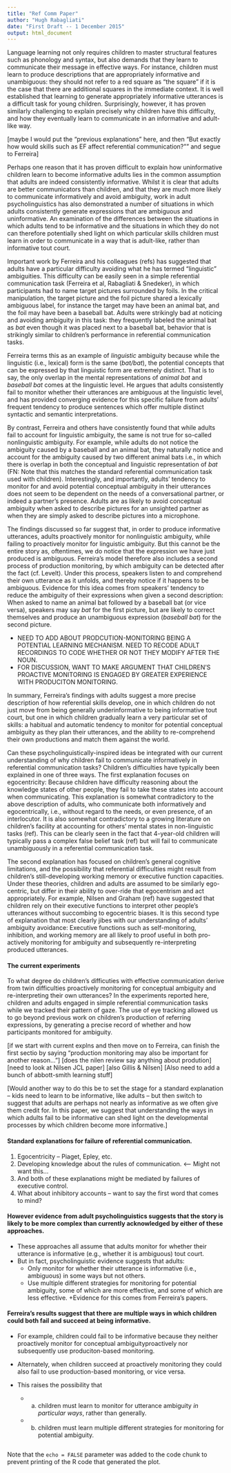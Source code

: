 ```yaml
---
title: "Ref Comm Paper"
author: "Hugh Rabagliati"
date: "First Draft -- 1 December 2015"
output: html_document
---
```


Language learning not only requires children to master structural features such as phonology and syntax,  but also demands that they learn to communicate their message in effective ways. For instance, children must learn to produce descriptions that are appropriately informative and unambiguous: they should not refer to a red square as "the square" if it is the case that there are additional squares in the immediate context. It is well established that learning to generate appropriately informative utterances is a difficult task for young children. Surprisingly, however, it has proven similarly challenging to explain precisely why children have this difficulty, and how they eventually learn to communicate in an informative and adult-like way.

[maybe I would put the "previous explanations" here, and then "But exactly how would skills such as EF affect referential communication?"" and segue to Ferreira]

Perhaps one reason that it has proven difficult to explain how uninformative children learn to become informative adults lies in the common assumption that adults are indeed consistently informative. Whilst it is clear that adults are better communicators than children, and that they are much more likely to communicate informatively and avoid ambiguity, work in adult psycholinguistics has also demonstrated a number of situations in which adults consistently generate expressions that are ambiguous and uninformative. An examination of the differences between the situations in which adults tend to be informative and the situations in which they do not can therefore potentially shed light on which particular skills children must learn in order to communicate in a way that is adult-like, rather than informative tout court.

Important work by Ferreira and his colleagues (refs) has suggested that adults have a particular difficulty avoiding what he has termed "linguistic" ambiguities. This difficulty can be easily seen in a simple referential communication task  (Ferreira et al, Rabagliati & Snedeker), in which participants had to name target pictures surrounded by foils. In the critical manipulation, the target picture and the foil picture shared a lexically ambiguous label, for instance the target may have been an animal bat, and the foil may have been a baseball bat. Adults were strikingly bad at noticing and avoiding ambiguity in this task: they frequently labeled the animal bat as *bat* even though it was placed next to a baseball bat, behavior that is strikingly similar to children's performance in referential communication tasks.

Ferreira terms this as an example of *linguistic* ambiguity because while the linguistic (i.e., lexical) form is the same (*bat/bat*), the potential concepts that can be expressed by that linguistic form are extremely distinct. That is to say, the only overlap in the mental representations of *animal bat* and *baseball bat* comes at the linguistic level. He argues that adults consistently fail to monitor whether their utterances are ambiguous at the linguistic level, and has provided converging evidence for this specific failure from adults' frequent tendency to produce sentences which offer multiple distinct syntactic and semantic interpretations.

By contrast, Ferreira and others have consistently found that while adults fail to account for linguistic ambiguity, the same is not true for so-called nonlinguistic ambiguity. For example, while adults do not notice the ambiguity caused by a baseball and an animal bat, they naturally notice and account for the ambiguity caused by two different animal bats i.e., in which there is overlap in both the conceptual and linguistic representation of *bat* (FN: Note that this matches the standard referential communication task used with children). Interestingly, and importantly, adults' tendency to monitor for and avoid potential conceptual ambiguity in their utterances does not seem to be dependent on the needs of a conversational partner, or indeed a partner's presence. Adults are as likely to avoid conceptual ambiguity when asked to describe pictures for an unsighted partner as when they are simply asked to describe pictures into a microphone. 

The findings discussed so far suggest that, in order to produce informative utterances, adults proactively monitor for nonlinguistic ambiguity, while failing to proactively monitor for linguistic ambiguity. But this cannot be the entire story as, oftentimes, we do notice that the expression we have just produced is ambiguous. Ferreira's model therefore also includes a second process of production monitoring, by which ambiguity can be detected after the fact (cf. Levelt). Under this process, speakers listen to and comprehend their own utterance as it unfolds, and thereby notice if it happens to be ambiguous. Evidence for this idea comes from speakers' tendency to reduce the ambiguity of their expressions when given a second description: When asked to name an animal bat followed by a baseball bat (or vice versa), speakers may say *bat* for the first picture, but are likely to correct themselves and produce an unambiguous expression (*baseball bat*) for the second picture.

* NEED TO ADD ABOUT PRODCUTION-MONITORING BEING A POTENTIAL LEARNING MECHANISM. NEED TO RECODE ADULT RECORDINGS TO CODE WHETHER OR NOT THEY MODIFY AFTER THE NOUN.
* FOR DISCUSSION, WANT TO MAKE ARGUMENT THAT CHILDREN'S PROACTIVE MONITORING IS ENGAGED BY GREATER EXPERIENCE WITH PRODUCITON MONITORING.

In summary, Ferreira's findings with adults suggest a more precise description of how referential skills develop, one in which children do not just move from being generally underinformative to being informative tout court, but one in which children gradually learn a very particular set of skills: a habitual and automatic tendency to monitor for potential conceptual ambiguity as they plan their utterances, and the ability to re-comprehend their own productions and match them against the world.

Can these psycholinguistically-inspired ideas be integrated with our current understanding of why children fail to communicate informatively in referential communication tasks? Children's difficulties have typically been explained in one of three ways. The first explanation focuses on egocentricity: Because children have difficulty reasoning about the knowledge states of other people, they fail to take these states into account when communicating. This explanation is somewhat contradictory to the above description of adults, who communicate both informatively and egocentrically, i.e., without regard to the needs, or even presence, of an interlocutor. It is also somewhat contradictory to a growing literature on children's facility at accounting for others' mental states in non-linguistic tasks (ref). This can be clearly seen in the fact that 4-year-old children will typically pass a complex false belief task (ref) but will fail to communicate unambiguously in a referential communication task.

The second explanation has focused on children's general cognitive limitations, and the possibility that referential difficulties might result from children's still-developing working memory or executive function capacities. Under these theories, children and adults are assumed to be similarly ego-centric, but differ in their ability to over-ride that egocentrism and act appropriately. For example, Nilsen and Graham (ref) have suggested that children rely on their executive functions to interpret other people's utterances without succombing to egocentric biases. It is this second type of explanation that most clearly jibes with our understanding of adults' ambiguity avoidance: Executive functions such as self-monitoring, inhibition, and working memory are all likely to proof useful in both pro-actively monitoring for ambiguity and subsequently re-interpreting produced utterances.

#### The current experiments
To what degree do children's difficuties with effective communication derive from twin difficulties proactively monitoring for conceptual ambiguity and re-interpreting their own utterances? In the experiments reported here, children and adults engaged in simple referential communication tasks while we tracked their pattern of gaze. The use of eye tracking allowed us to go beyond previous work on children's production of referring expressions, by generating a precise record of whether and how participants monitored for ambiguity.  




[if we start with current explns and then move on to Ferreira, can finish the first sectio by saying "production monitoring may also be important for another reason..."]
[does the nilen review say anything about prodution]
[need to look at Nilsen JCL paper]
[also Gillis & Nilsen]
[Also need to add a bunch of abbott-smith learning stuff]

[Would another way to do this be to set the stage for a standard explanation -- kids need to learn to be informative, like adults -- but then switch to suggest that adults are perhaps not nearly as informative as we often give them credit for. In this paper, we suggest that understanding the ways in which adults fail to be informative can shed light on the developmental processes by which children become more informative.]

#### Standard explanations for failure of referential communication.
1. Egocentricity -- Piaget, Epley, etc.
2. Developing knowledge about the rules of communication. <-- Might not want this...
3. And both of these explanations might be mediated by failures of executive control.
4. What about inhibitory accounts -- want to say the first word that comes to mind?

#### However evidence from adult psycholinguistics suggests that the story is likely to be more complex than currently acknowledged by either of these approaches.
* These approaches all assume that adults monitor for whether their utterance is informative (e.g., whether it is ambiguous) tout court.
* But in fact, psycholinguistic evidence suggests that adults:
    + Only monitor for whether their utterance is informative (i.e., ambiguous) in some ways but not others.
    + Use multiple different strategies for monitoring for potential ambiguity, some of which are more effective, and some of which are less effective.
    +Evidence for this comes from Ferreira's papers.

  
#### Ferreira's results suggest that there are multiple ways in which children could both fail and succeed at being informative. 
* For example, children could fail to be informative because they neither proactively monitor for conceptual ambiguityproactively nor subsequently use produciton-based monitoring. 
* Alternately, when children succeed at proactively monitoring they could also fail to use production-based monitoring, or vice versa.

* This raises the possibility that 
    + a) children must learn to monitor for utterance ambiguity *in particular ways*, rather than generally.
    + b) children must learn multiple different strategies for monitoring for potential ambiguity.

```r

```

Note that the `echo = FALSE` parameter was added to the code chunk to prevent printing of the R code that generated the plot.
